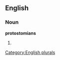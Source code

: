 ==English==

===Noun===
'''protostomians'''

# {{plural of|[[protostomian]]}}

[[Category:English plurals]]